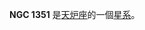 {{NGCInfoBox|NGCID=NGC 1351|發現者=約翰·弗里德里希·威廉·赫歇爾|發現日期=1835年10月19日|其他編號=ESO 358-12,MCG -6-8-22,FCC 83|曆元=J2000.0|赤經=3時30分34.9秒
|赤緯=-34°51'12"|星座=天炉座|星體=星系|星等=11.5|表面亮度=13.3|藍等=12.5}}

'''NGC 1351''' 是[[天炉座|天炉座]]的一個[[星系|星系]]。

{{NGCReference|1351}}

{{Catalogs|NGC=1351}}
